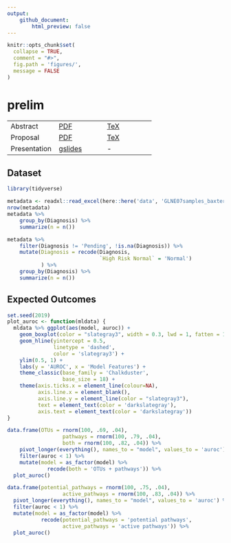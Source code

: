 ```yaml
---
output:
    github_document:
        html_preview: false
---
```


<!-- README.md is generated from README.Rmd. Please edit that file -->

```r
knitr::opts_chunk$set(
  collapse = TRUE,
  comment = "#>",
  fig.path = 'figures/',
  message = FALSE
)
```

# prelim

<!-- badges: start -->
<!-- badges: end -->

|   |   |   |
|---|---|---|
| Abstract | [PDF](docs/abstract.pdf) | [TeX](submission/abstract.tex) |
| Proposal | [PDF](docs/proposal.pdf) | [TeX](submission/proposal.tex) |
| Presentation | [gslides](https://docs.google.com/presentation/d/19kXLBr-lk_3Wva_raEzOGOYW2AH-GfA2ngcSSdOFJlY/edit?usp=sharing) | - |

## Dataset

```r
library(tidyverse)
```

```r
metadata <- readxl::read_excel(here::here('data', 'GLNE07samples_baxter.xlsx'))
nrow(metadata)
metadata %>% 
    group_by(Diagnosis) %>% 
    summarize(n = n())

metadata %>%
    filter(Diagnosis != 'Pending', !is.na(Diagnosis)) %>% 
    mutate(Diagnosis = recode(Diagnosis,  
                              `High Risk Normal` = 'Normal')
           ) %>% 
    group_by(Diagnosis) %>% 
    summarize(n = n())
```

## Expected Outcomes

```r
set.seed(2019)
plot_auroc <- function(mldata) {
  mldata %>% ggplot(aes(model, auroc)) +
    geom_boxplot(color = "slategray3", width = 0.3, lwd = 1, fatten = 1) +
    geom_hline(yintercept = 0.5, 
               linetype = 'dashed',
               color = 'slategray3') +
    ylim(0.5, 1) +
    labs(y = 'AUROC', x = 'Model Features') +
    theme_classic(base_family = 'Chalkduster', 
                  base_size = 18) + 
    theme(axis.ticks.x = element_line(colour=NA),
          axis.line.x = element_blank(),
          axis.line.y = element_line(color = "slategray3"),
          text = element_text(color = 'darkslategray'),
          axis.text = element_text(color = 'darkslategray'))
}
```

```r

data.frame(OTUs = rnorm(100, .69, .04),
                  pathways = rnorm(100, .79, .04),
                  both = rnorm(100, .82, .04)) %>% 
    pivot_longer(everything(), names_to = "model", values_to = 'auroc') %>% 
    filter(auroc < 1) %>% 
    mutate(model = as_factor(model) %>% 
             recode(both = 'OTUs + pathways')) %>% 
  plot_auroc()
```

```r
data.frame(potential_pathways = rnorm(100, .75, .04),
                  active_pathways = rnorm(100, .83, .04)) %>% 
  pivot_longer(everything(), names_to = "model", values_to = 'auroc') %>%
  filter(auroc < 1) %>% 
  mutate(model = as_factor(model) %>% 
           recode(potential_pathways = 'potential pathways',
                  active_pathways = 'active pathways')) %>% 
  plot_auroc()
```

